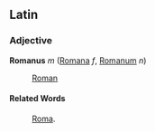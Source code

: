==Latin==
===Adjective===
'''Romanus''' ''m'' ([[Romana]] ''f'', [[Romanum]] ''n'')

: [[Roman]]

====Related Words====
: [[Roma]].